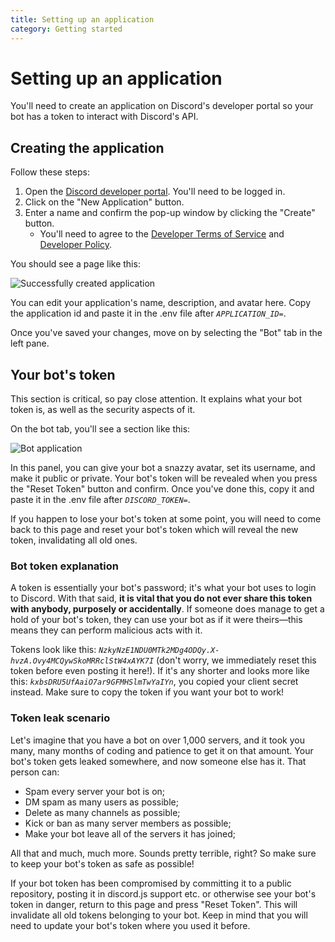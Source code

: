 ```yaml
---
title: Setting up an application
category: Getting started
---
```


# Setting up an application

You'll need to create an application on Discord's developer portal so your bot has a token to interact with Discord's API.

## Creating the application

Follow these steps:

1. Open the [Discord developer portal](https://discord.com/developers/applications). You'll need to be logged in.
2. Click on the "New Application" button.
3. Enter a name and confirm the pop-up window by clicking the "Create" button.
   - You'll need to agree to the [Developer Terms of Service](https://discord.com/developers/docs/policies-and-agreements/terms-of-service) and [Developer Policy](https://discord.com/developers/docs/policies-and-agreements/developer-policy).

You should see a page like this:

![Successfully created application](/assets/create-app.png)

You can edit your application's name, description, and avatar here. Copy the application id and paste it in the .env file after _`APPLICATION_ID=`_.

Once you've saved your changes, move on by selecting the "Bot" tab in the left pane.

## Your bot's token

<Alert title="Important" type="danger">
	This section is critical, so pay close attention. It explains what your bot token is, as well as the security aspects
	of it.
</Alert>

On the bot tab, you'll see a section like this:

![Bot application](/assets/bot-user.png)

In this panel, you can give your bot a snazzy avatar, set its username, and make it public or private. Your bot's token will be revealed when you press the "Reset Token" button and confirm. Once you've done this, copy it and paste it in the .env file after _`DISCORD_TOKEN=`_.

If you happen to lose your bot's token at some point, you will need to come back to this page and reset your bot's token which will reveal the new token, invalidating all old ones.

### Bot token explanation

A token is essentially your bot's password; it's what your bot uses to login to Discord. With that said, **it is vital that you do not ever share this token with anybody, purposely or accidentally**. If someone does manage to get a hold of your bot's token, they can use your bot as if it were theirs—this means they can perform malicious acts with it.

Tokens look like this: _`NzkyNzE1NDU0MTk2MDg4ODQy.X-hvzA.Ovy4MCQywSkoMRRclStW4xAYK7I`_ (don't worry, we immediately reset this token before even posting it here!). If it's any shorter and looks more like this: _`kxbsDRU5UfAaiO7ar9GFMHSlmTwYaIYn`_, you copied your client secret instead. Make sure to copy the token if you want your bot to work!

### Token leak scenario

Let's imagine that you have a bot on over 1,000 servers, and it took you many, many months of coding and patience to get it on that amount. Your bot's token gets leaked somewhere, and now someone else has it. That person can:

- Spam every server your bot is on;
- DM spam as many users as possible;
- Delete as many channels as possible;
- Kick or ban as many server members as possible;
- Make your bot leave all of the servers it has joined;

All that and much, much more. Sounds pretty terrible, right? So make sure to keep your bot's token as safe as possible!

<Alert title="Compromised tokens" type="danger">
	If your bot token has been compromised by committing it to a public repository, posting it in discord.js support etc.
	or otherwise see your bot's token in danger, return to this page and press "Reset Token". This will invalidate all old
	tokens belonging to your bot. Keep in mind that you will need to update your bot's token where you used it before.
</Alert>
